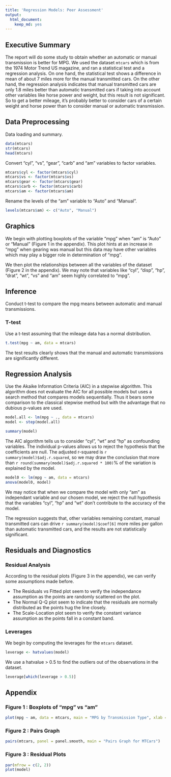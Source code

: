 ```yaml
---
title: 'Regression Models: Peer Assessment'
output:
  html_document:
    keep_md: yes
---
```

    
## Executive Summary
    
The report will do some study to obtain whether an automatic or manual transmission is better for MPG. We used the dataset `mtcars` which is from the 1974 Motor Trend US magazine, and ran a statistical test and a regression analysis. On one hand, the statistical test shows a difference in mean of about 7 miles more for the manual transmitted cars. On the other hand, the regression analysis indicates that manual transmitted cars are only 1.8 miles better than automatic transmitted cars if taking into account other variables like horse power and weight, but this result is not significant. So to get a better mileage, it's probably better to consider cars of a certain weight and horse power than to consider manual or automatic transmission.

## Data Preprocessing

Data loading and summary.

```r
data(mtcars)
str(mtcars)
head(mtcars)
```

Convert "cyl", "vs", "gear", "carb" and "am" variables to factor variables.

```r
mtcars$cyl <- factor(mtcars$cyl)
mtcars$vs <- factor(mtcars$vs)
mtcars$gear <- factor(mtcars$gear)
mtcars$carb <- factor(mtcars$carb)
mtcars$am <- factor(mtcars$am)
```

Rename the levels of the "am" variable to "Auto" and "Manual".

```r
levels(mtcars$am) <- c("Auto", "Manual")
```

## Graphics

We begin with plotting boxplots of the variable "mpg" when "am" is "Auto" or "Manual" (Figure 1 in the appendix). This plot hints at an increase in "mpg" when gearing was manual but this data may have other variables which may play a bigger role in determination of "mpg".

We then plot the relationships between all the variables of the dataset (Figure 2 in the appendix). We may note that variables like "cyl", "disp", "hp", "drat", "wt", "vs" and "am" seem highly correlated to "mpg".

## Inference

Conduct t-test to compare the mpg means between automatic and manual transmissions.

### T-test

Use a t-test assuming that the mileage data has a normal distribution.

```r
t.test(mpg ~ am, data = mtcars)
```

The test results clearly shows that the manual and automatic transmissions are significantly different.

## Regression Analysis

Use the Akaike Information Criteria (AIC) in a stepwise algorithm. This algorithm does not evaluate the AIC for all possible models but uses a search method that compares models sequentially. Thus it bears some comparison to the classical stepwise method but with the advantage that no dubious p-values are used.

```r
model.all <- lm(mpg ~ ., data = mtcars)
model <- step(model.all)
```

```r
summary(model)
```

The AIC algorithm tells us to consider "cyl", "wt" and "hp" as confounding variables. The individual p-values allows us to reject the hypothesis that the coefficients are null. The adjusted r-squared is `r summary(model)$adj.r.squared`, so we may draw the conclusion that more than `r round(summary(model)$adj.r.squared * 100)`% of the variation is explained by the model.

```r
model0 <- lm(mpg ~ am, data = mtcars)
anova(model0, model)
```

We may notice that when we compare the model with only "am" as independant variable and our chosen model, we reject the null hypothesis that the variables "cyl", "hp" and "wt" don't contribute to the accuracy of the model.

The regression suggests that, other variables remaining constant, manual transmitted cars can drive `r summary(model)$coef[6]` more miles per gallon than automatic transmitted cars, and the results are not statistically significant.

## Residuals and Diagnostics

### Residual Analysis

According to the residual plots (Figure 3 in the appendix), we can verify some assumptions made before.

+ The Residuals vs Fitted plot seem to verify the independance assumption as the points are randomly scattered on the plot.
+ The Normal Q-Q plot seem to indicate that the residuals are normally distributed as the points hug the line closely.
+ The Scale-Location plot seem to verify the constant variance assumption as the points fall in a constant band.

### Leverages

We begin by computing the leverages for the `mtcars` dataset.

```r
leverage <- hatvalues(model)
```

We use a hatvalue > 0.5 to find the outliers out of the observations in the dataset.

```r
leverage[which(leverage > 0.5)]
```

## Appendix

### Figure 1 : Boxplots of "mpg" vs "am"

```r
plot(mpg ~ am, data = mtcars, main = "MPG by Transmission Type", xlab = "Transmission Type", ylab = "Miles per Gallon")
```

### Figure 2 : Pairs Graph

```r
pairs(mtcars, panel = panel.smooth, main = "Pairs Graph for MTCars")
```

### Figure 3 : Residual Plots

```r
par(mfrow = c(2, 2))
plot(model)
```